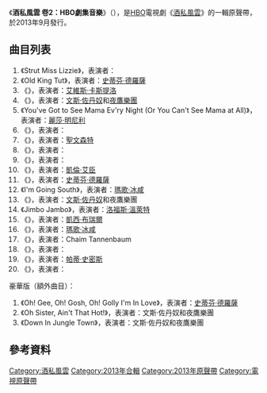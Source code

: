 {{noteTA
|G1=TV
}}
{{Infobox album <!-- See Wikipedia:WikiProject_Albums -->
| Name       = 酒私風雲 卷2：HBO劇集音樂<br />''Boardwalk Empire Volume 2: Music from the HBO Original Series''
| Type       = 原聲帶
| Artist     = 多位演出者
| Cover      = Boardwalk empire vol 2 music.jpg
| Alt        = 
| Released   = {{Start date|2013|09|03}}
| Recorded   = 
| Genre      = 
| Length     = <!-- {{Duration|m=|s=}} -->
| Label      = {{link-en|ABKCO Records|ABKCO Records|ABKCO}}
| Producer   = {{link-en|史都華·勒曼|Stewart Lerman}}、{{link-en|藍道爾·波斯特|Randall Poster}}<ref>{{Cite web|url=http://www.billboard.com/articles/news/5639639/elvis-costello-patti-smith-liza-minnelli-walk-up-for-boardwalk-empire-volume-2|title=Elvis Costello, Patti Smith, Liza Minnelli Walk Up for ‘Boardwalk Empire Volume 2’|date=August 8, 2013|first=Lars|last=Brandle|publisher=Billboard.com|access-date=2016-12-09|archive-date=2019-04-21|archive-url=https://web.archive.org/web/20190421055900/https://www.billboard.com/articles/news/5639639/elvis-costello-patti-smith-liza-minnelli-walk-up-for-boardwalk-empire-volume-2|dead-url=no}}</ref>
| Last album =  '''[[酒私風雲_卷1：HBO劇集音樂|酒私風雲 卷1：HBO劇集音樂]]'''<br />（2011年）
| This album = '''酒私風雲 卷2：HBO劇集音樂'''<br />（2013年）
| Next album = '''[[酒私風雲_卷3：HBO劇集音樂|酒私風雲 卷3：HBO劇集音樂]]'''<br />（2014年）
}}
《'''酒私風雲 卷2：HBO劇集音樂'''》（{{lang-en|''Boardwalk Empire Volume 2: Music from the HBO Original Series''}}），是[[HBO|HBO]]電視劇《[[酒私風雲|酒私風雲]]》的一輯原聲帶，於2013年9月發行。

== 曲目列表 ==
# 《Strut Miss Lizzie》，表演者：{{link-en|大衛·約翰森|David Johansen}}
# 《Old King Tut》，表演者：[[史蒂芬·德羅薩|史蒂芬·德羅薩]]
# 《{{link-en|It Had to Be You (song)|It Had to Be You (song)|It Had to Be You}}》，表演者：[[艾維斯·卡斯提洛|艾維斯·卡斯提洛]]
# 《{{link-en|Everybody Loves My Baby|Everybody Loves My Baby}}》，表演者：[[文斯·佐丹奴|文斯·佐丹奴]]和[[夜鷹樂團|夜鷹樂團]]
# 《You've Got to See Mama Ev'ry Night (Or You Can't See Mama at All)》，表演者：[[麗莎·明尼利|麗莎·明尼利]]
# 《{{link-en|Baby Won't You Please Come Home|Baby Won't You Please Come Home}}》，表演者：{{link-en|Leon Redbone|Leon Redbone}}
# 《{{link-en|Make Believe (Jerome Kern song)|Make Believe (Jerome Kern song)|Make Believe}}》，表演者：[[安妮·克拉克|聖文森特]]
# 《{{link-en|Lovesick Blues|Lovesick Blues}}》，表演者：{{link-en|普基·拉法格|Pokey LaFarge}}
# 《{{link-en|Nobody Knows You When You're Down and Out|Nobody Knows You When You're Down and Out}}》，表演者：{{link-en|妮科·凱斯|Neko Case}}
# 《{{link-en|Who's Sorry Now?|Who's Sorry Now?|Who's Sorry Now}}》，表演者：[[凱倫·艾臣|凱倫·艾臣]]
# 《{{link-en|You'd Be Surprised|You'd Be Surprised}}》，表演者：[[史蒂芬·德羅薩|史蒂芬·德羅薩]]
# 《I'm Going South》，表演者：[[瑪歌·冰咸|瑪歌·冰咸]]
# 《{{link-en|Dippermouth Blues|Dippermouth Blues|Sugarfoot Stomp}}》，表演者：[[文斯·佐丹奴|文斯·佐丹奴]]和夜鷹樂團
# 《Jimbo Jambo》，表演者：[[洛福斯·溫萊特|洛福斯·溫萊特]]
# 《{{link-en|There'll Be Some Changes Made|There'll Be Some Changes Made}}》，表演者：[[凱西·布瑞爾|凱西·布瑞爾]]
# 《{{link-en|Somebody Loves Me|Somebody Loves Me}}》，表演者：[[瑪歌·冰咸|瑪歌·冰咸]]
# 《{{link-en|All Alone (Irving Berlin song)|All Alone (Irving Berlin song)|All Alone}}》，表演者：Chaim Tannenbaum
# 《{{link-en|The Prisoner's Song|The Prisoner's Song}}》，表演者：{{link-en|盧登·溫賴特三世|Loudon Wainwright III}}
# 《{{link-en|I Ain't Got Nobody|I Ain't Got Nobody}}》，表演者：[[帕蒂·史密斯|帕蒂·史密斯]]
# 《{{link-en|I'll See You in My Dreams (song)|I'll See You in My Dreams (song)|I'll See You in My Dreams}}》，表演者：{{link-en|麥特·貝寧格|Matt Berninger}}

豪華版（額外曲目）：
# 《Oh! Gee, Oh! Gosh, Oh! Golly I'm In Love》，表演者：[[史蒂芬·德羅薩|史蒂芬·德羅薩]]
# 《Oh Sister, Ain't That Hot!》，表演者：文斯·佐丹奴和夜鷹樂團
# 《Down In Jungle Town》，表演者：文斯·佐丹奴和夜鷹樂團

== 參考資料 ==
{{Reflist}}

[[Category:酒私風雲|Category:酒私風雲]]
[[Category:2013年合輯|Category:2013年合輯]]
[[Category:2013年原聲帶|Category:2013年原聲帶]]
[[Category:電視原聲帶|Category:電視原聲帶]]
